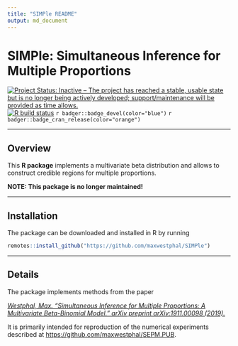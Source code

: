 ```yaml
---
title: "SIMPle README"
output: md_document
---
```


# SIMPle: Simultaneous Inference for Multiple Proportions 


[![Project Status: Inactive – The project has reached a stable, usable state but is no longer being actively developed; support/maintenance will be provided as time allows.](https://www.repostatus.org/badges/latest/inactive.svg)](https://www.repostatus.org/#inactive)
[![R build status](https://github.com/maxwestphal/SIMPle/workflows/R-CMD-check/badge.svg)](https://github.com/maxwestphal/SIMPle/actions)
`r badger::badge_devel(color="blue")`
`r badger::badge_cran_release(color="orange")`


---

## Overview

This **R package** implements a multivariate beta distribution and allows to construct credible regions for multiple proportions.

**NOTE: This package is no longer maintained!**


---

## Installation

The package can be downloaded and installed in R by running 

```r
remotes::install_github("https://github.com/maxwestphal/SIMPle")
```


---

## Details

The package implements methods from the paper

[*Westphal, Max. "Simultaneous Inference for Multiple Proportions: A Multivariate Beta-Binomial Model." arXiv preprint arXiv:1911.00098 (2019).*](https://arxiv.org/abs/1911.00098)

It is primarily intended for reproduction of the numerical experiments described at [https://github.com/maxwestphal/SEPM.PUB](https://github.com/maxwestphal/SEPM.PUB).

